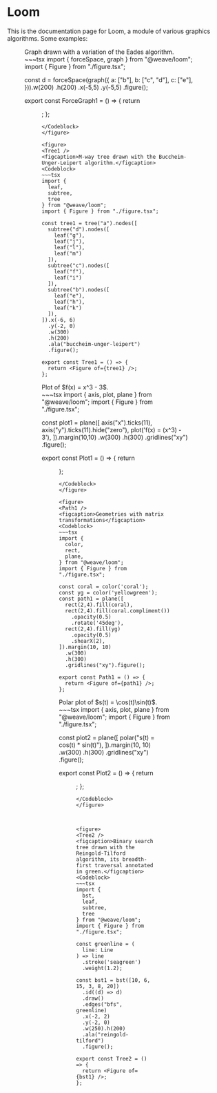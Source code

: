 
# Loom

This is the documentation page for Loom, a module of various graphics algorithms. Some examples:

<Tile rows={1} cols={2}>
<figure>
<ForceGraph1 />
<figcaption>Graph drawn with a variation of the Eades algorithm.</figcaption>
<Codeblock>
~~~tsx
import {
  forceSpace,
  graph
} from "@weave/loom";
import { Figure } from "./figure.tsx";

const d = forceSpace(graph({
  a: ["b"],
  b: ["c", "d"],
  c: ["e"],
})).w(200)
  .h(200)
  .x(-5,5)
  .y(-5,5)
  .figure();

export const ForceGraph1 = () => {
  return <Figure of={d} />;
};
~~~
</Codeblock>
</figure>

<figure>
<Tree1 />
<figcaption>M-way tree drawn with the Buccheim-Unger-Leipert algorithm.</figcaption>
<Codeblock>
~~~tsx
import {
  leaf,
  subtree,
  tree
} from "@weave/loom";
import { Figure } from "./figure.tsx";

const tree1 = tree("a").nodes([
  subtree("d").nodes([
    leaf("g"), 
    leaf("j"), 
    leaf("l"), 
    leaf("m")
  ]),
  subtree("c").nodes([
    leaf("f"), 
    leaf("i")
  ]),
  subtree("b").nodes([
    leaf("e"), 
    leaf("h"), 
    leaf("k")
  ]),
]).x(-6, 6)
  .y(-2, 0)
  .w(300)
  .h(200)
  .ala("buccheim-unger-leipert")
  .figure();

export const Tree1 = () => {
  return <Figure of={tree1} />;
};
~~~
</Codeblock>
</figure>

<figure>
<Plot1 />
<figcaption>Plot of $f(x) = x^3 - 3$.</figcaption>
<Codeblock>
~~~tsx
import {
  axis,
  plot,
  plane
} from "@weave/loom";
import { Figure } from "./figure.tsx";

const plot1 = plane([
  axis("x").ticks(11),
  axis("y").ticks(11).hide("zero"),
  plot('f(x) = (x^3) - 3'),
]).margin(10,10)
  .w(300)
  .h(300)
  .gridlines("xy")
  .figure();

export const Plot1 = () => {
  return <Figure of={plot1} />
};
~~~
</Codeblock>
</figure>

<figure>
<Path1 />
<figcaption>Geometries with matrix transformations</figcaption>
<Codeblock>
~~~tsx
import {
  color,
  rect,
  plane,
} from "@weave/loom";
import { Figure } from "./figure.tsx";

const coral = color('coral');
const yg = color('yellowgreen');
const path1 = plane([
  rect(2,4).fill(coral),
  rect(2,4).fill(coral.compliment())
    .opacity(0.5)
    .rotate('45deg'),
  rect(2,4).fill(yg)
    .opacity(0.5)
    .shearX(2),
]).margin(10, 10)
  .w(300)
  .h(300)
  .gridlines("xy").figure();

export const Path1 = () => {
  return <Figure of={path1} />;
};
~~~
</Codeblock>
</figure>

<figure>
<Plot2 />
<figcaption>Polar plot of $s(t) = \cos(t)\sin(t)$.</figcaption>
<Codeblock>
~~~tsx
import {
  axis,
  plot,
  plane
} from "@weave/loom";
import { Figure } from "./figure.tsx";

const plot2 = plane([
  polar("s(t) = cos(t) * sin(t)"),
]).margin(10, 10)
  .w(300)
  .h(300)
  .gridlines("xy")
  .figure();

export const Plot2 = () => {
  return <Figure of={plot2} />;
};
~~~
</Codeblock>
</figure>



<figure>
<Tree2 />
<figcaption>Binary search tree drawn with the Reingold-Tilford algorithm, its breadth-first traversal annotated in green.</figcaption>
<Codeblock>
~~~tsx
import {
  bst,
  leaf,
  subtree,
  tree
} from "@weave/loom";
import { Figure } from "./figure.tsx";

const greenline = (
  line: Line
) => line
  .stroke('seagreen')
  .weight(1.2);

const bst1 = bst([10, 6, 15, 3, 8, 20])
  .id((d) => d)
  .draw()
  .edges("bfs", greenline)
  .x(-2, 2)
  .y(-2, 0)
  .w(250).h(200)
  .ala("reingold-tilford")
  .figure();

export const Tree2 = () => {
  return <Figure of={bst1} />;
};
~~~
</Codeblock>
</figure>
</Tile>
